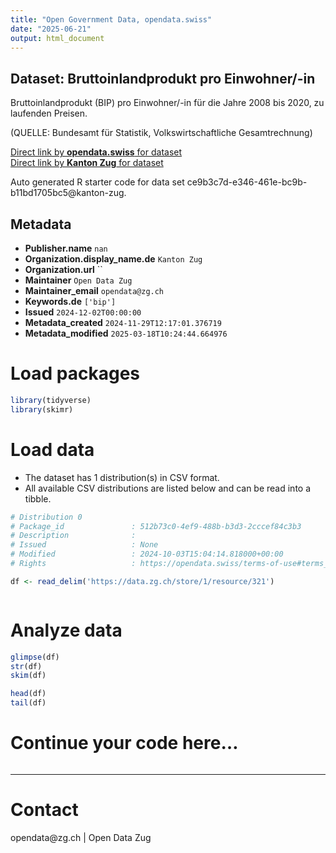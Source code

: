 ```yaml
---
title: "Open Government Data, opendata.swiss"
date: "2025-06-21"
output: html_document
---
```


## Dataset: Bruttoinlandprodukt pro Einwohner/-in

Bruttoinlandprodukt (BIP) pro Einwohner/-in für die Jahre 2008 bis 2020, zu laufenden Preisen. 

(QUELLE: Bundesamt für Statistik, Volkswirtschaftliche Gesamtrechnung)

[Direct link by **opendata.swiss** for dataset](https://opendata.swiss/de/dataset/bruttoinlandprodukt-pro-einwohner-in)<br>
[Direct link by **Kanton Zug** for dataset](https://www.zg.ch/behoerden/gesundheitsdirektion/statistikfachstelle/themen/volkswirtschaft-1)

Auto generated R starter code for data set ce9b3c7d-e346-461e-bc9b-b11bd1705bc5@kanton-zug.

## Metadata

- **Publisher.name** `nan`
- **Organization.display_name.de** `Kanton Zug`
- **Organization.url** ``
- **Maintainer** `Open Data Zug`
- **Maintainer_email** `opendata@zg.ch`
- **Keywords.de** `['bip']`
- **Issued** `2024-12-02T00:00:00`
- **Metadata_created** `2024-11-29T12:17:01.376719`
- **Metadata_modified** `2025-03-18T10:24:44.664976`


# Load packages

```r

library(tidyverse)
library(skimr)

```

# Load data

-   The dataset has 1 distribution(s) in CSV format.
-   All available CSV distributions are listed below and can be read into a tibble.

```r

# Distribution 0
# Package_id               : 512b73c0-4ef9-488b-b3d3-2cccef84c3b3
# Description              : 
# Issued                   : None
# Modified                 : 2024-10-03T15:04:14.818000+00:00
# Rights                   : https://opendata.swiss/terms-of-use#terms_by

df <- read_delim('https://data.zg.ch/store/1/resource/321')



```

# Analyze data

```r

glimpse(df)
str(df)
skim(df)

head(df)
tail(df)

```

# Continue your code here...

```r

```

------------------------------------------------------------------------

# Contact

opendata@zg.ch | Open Data Zug
